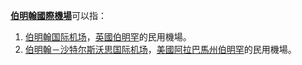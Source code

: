 '''[[伯明翰_(消歧义)|伯明翰]][[國際機場|國際機場]]'''可以指：
#[[伯明翰国际机场|伯明翰国际机场]]，[[英國|英國]][[伯明罕|伯明罕]]的民用機場。
#[[伯明翰－沙特尔斯沃思国际机场|伯明翰－沙特尔斯沃思国际机场]]，[[美國|美國]][[阿拉巴馬州|阿拉巴馬州]][[伯明罕_(阿拉巴馬州)|伯明罕]]的民用機場。

{{disambig|B|cat=七字地名消歧義}}